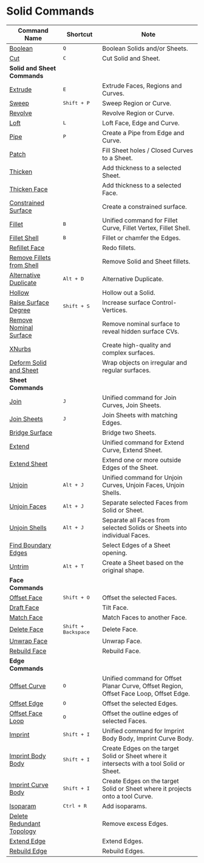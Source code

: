 # Solid Commands

| Command Name                                                 | Shortcut                     | Note                                                                                     |
| ------------------------------------------------------------ | ---------------------------- | ---------------------------------------------------------------------------------------- |
| [Boolean](/solid/boolean)                                     | <kbd>Q</kbd>                 | Boolean Solids and/or Sheets.                                                             |
| [Cut](/solid/cut)                                             | <kbd>C</kbd>                 | Cut Solid and Sheet.                                                                      |
| **Solid and Sheet Commands**                                 |                              |                                                                                          |
| [Extrude](/solid/extrude)                                     | <kbd>E</kbd>                 | Extrude Faces, Regions and Curves.                                                        |
| [Sweep](/solid/sweep)                                         | <kbd>Shift + P</kbd>         | Sweep Region or Curve.                                                                    |
| [Revolve](/solid/revolve)                                     |                              | Revolve Region or Curve.                                                                  |
| [Loft](/solid/loft)                                           | <kbd>L</kbd>                 | Loft Face, Edge and Curve.                                                                |
| [Pipe](/solid/pipe)                                           | <kbd>P</kbd>                 | Create a Pipe from Edge and Curve.                                                        |
| [Patch](/solid/patch)                                         |                              | Fill Sheet holes / Closed Curves to a Sheet.                                              |
| [Thicken](/solid/thicken)                                     |                              | Add thickness to a selected Sheet.                                                       |
| [Thicken Face](/solid/thicken-face)                           |                              | Add thickness to a selected Face.                                                        |
| [Constrained Surface](/solid/constrained-surface)             |                              | Create a constrained surface.                                                             |
| [Fillet](/solid/fillet)                                       | <kbd>B</kbd>                 | Unified command for Fillet Curve, Fillet Vertex, Fillet Shell.                            |
| [Fillet Shell](/solid/fillet-shell)                           | <kbd>B</kbd>                 | Fillet or chamfer the Edges.                                                              |
| [Refillet Face](/solid/refillet-face)                         |                              | Redo fillets.                                                                             |
| [Remove Fillets from Shell](/solid/remove-fillets-from-shell) |                              | Remove Solid and Sheet fillets.                                                           |
| [Alternative Duplicate](/solid/alternative-duplicate)         | <kbd>Alt + D</kbd>           | Alternative Duplicate.                                                                    |
| [Hollow](/solid/hollow)                                       |                              | Hollow out a Solid.                                                                       |
| [Raise Surface Degree](/solid/raise-surface-degree)           | <kbd>Shift + S</kbd>        | Increase surface Control-Vertices.                                                  |
| [Remove Nominal Surface](/solid/remove-nominal-surface)       |                              | Remove nominal surface to reveal hidden surface CVs.                               |
| [XNurbs](/solid/xnurbs)                                       |                               | Create high-quality and complex surfaces.                                               |
| [Deform Solid and Sheet](/solid/deform-solid-and-sheet)       |                               | Wrap objects on irregular and regular surfaces.                                           |
| **Sheet Commands**                                           |                              |                                                                                          |
| [Join](/solid/join)                                           | <kbd>J</kbd>                 | Unified command for Join Curves, Join Sheets.                                            |
| [Join Sheets](/solid/join-sheets)                             | <kbd>J</kbd>                 | Join Sheets with matching Edges.                                                         |
| [Bridge Surface](/solid/bridge-surface)                       |                              | Bridge two Sheets.                                                                        |
| [Extend](/solid/extend)                                       |                              | Unified command for Extend Curve, Extend Sheet.                                           |
| [Extend Sheet](/solid/extend-sheet)                           |                              | Extend one or more outside Edges of the Sheet.                                            |
| [Unjoin](/solid/unjoin)                                       | <kbd>Alt + J</kbd>           | Unified command for Unjoin Curves, Unjoin Faces, Unjoin Shells.                          |
| [Unjoin Faces](/solid/unjoin-faces)                           | <kbd>Alt + J</kbd>           | Separate selected Faces from Solid or Sheet.                                             |
| [Unjoin Shells](/solid/unjoin-shells)                         | <kbd>Alt + J</kbd>           | Separate all Faces from selected Solids or Sheets into individual Faces.                 |
| [Find Boundary Edges](/solid/find-boundary-edges)             |                              | Select Edges of a Sheet opening.                                                          |
| [Untrim](/solid/untrim)                                       | <kbd>Alt + T</kbd>           | Create a Sheet based on the original shape.                                               |
| **Face Commands**                                            |                              |                                                                                          |
| [Offset Face](/solid/offset-face)                             | <kbd>Shift + O</kbd>         |  Offset the selected Faces.                                                                |
| [Draft Face](/solid/draft-face)                               |                              | Tilt Face.                                                                                |
| [Match Face](/solid/match-face)                               |                              | Match Faces to another Face.                                                              |
| [Delete Face](/solid/delete-face)                             | <kbd>Shift + Backspace</kbd> | Delete Face.                                                                              |
| [Unwrap Face](/solid/unwrap-face)                             |                              | Unwrap Face.                                                                              |
| [Rebuild Face](/solid/rebuild-face)                           |                              | Rebuild Face.                                                                              |
| **Edge Commands**                                            |                              |                                                                                          |
| [Offset Curve](/solid/offset-curve)                           | <kbd>O</kbd>                 | Unified command for Offset Planar Curve, Offset Region, Offset Face Loop, Offset Edge.   |
| [Offset Edge](/solid/offset-edge)                             | <kbd>O</kbd>                 | Offset the selected Edges.                                                               |
| [Offset Face Loop](/solid/offset-face-loop)                   | <kbd>O</kbd>                 | Offset the outline edges of selected Faces.                                              |
| [Imprint](/solid/imprint)                                     | <kbd>Shift + I</kbd>         | Unified command for Imprint Body Body, Imprint Curve Body.                                |
| [Imprint Body Body](/solid/imprint-body-body)                 | <kbd>Shift + I</kbd>         | Create Edges on the target Solid or Sheet where it intersects with a tool Solid or Sheet. |
| [Imprint Curve Body](/solid/imprint-curve-body)               | <kbd>Shift + I</kbd>         | Create Edges on the target Solid or Sheet where it projects onto a tool Curve.            |
| [Isoparam](/solid/isoparam)                                   | <kbd>Ctrl + R</kbd>          | Add isoparams.                                                                    |
| [Delete Redundant Topology](/solid/delete-redundant-topology) |                              | Remove excess Edges.                                                                      |
| [Extend Edge](/solid/extend-edge)                             |                              | Extend Edges.                                                                             |
| [Rebuild Edge](/solid/rebuild-edge)                           |                              | Rebuild Edges.                                                                            |